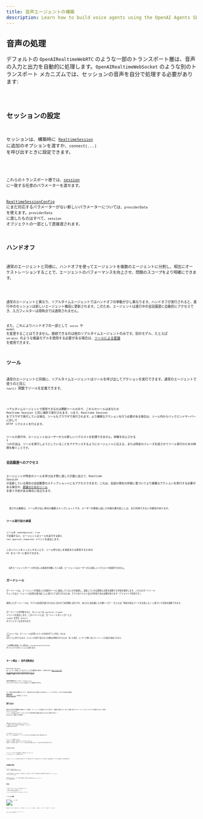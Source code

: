 ```yaml
---
title: 音声エージェントの構築
description: Learn how to build voice agents using the OpenAI Agents SDK, what features are available, how to architecture your application, and more.
---
```



## 音声の処理

デフォルトの `OpenAIRealtimeWebRTC` のような一部のトランスポート層は、音声の入力と出力を自動的に処理します。`OpenAIRealtimeWebSocket` のような別のトランスポート メカニズムでは、セッションの音声を自分で処理する必要があります:

<Code lang="typescript" code={handleAudioExample} />

## セッションの設定

セッションは、構築時に [`RealtimeSession`](/openai-agents-js/openai/agents-realtime/classes/realtimesession/) に追加のオプションを渡すか、`connect(...)` を呼び出すときに設定できます。

<Code lang="typescript" code={configureSessionExample} />

これらのトランスポート層では、[session](https://platform.openai.com/docs/api-reference/realtime-client-events/session/update) に一致する任意のパラメーターを渡せます。

[RealtimeSessionConfig](/openai-agents-js/openai/agents-realtime/type-aliases/realtimesessionconfig/) にまだ対応するパラメーターがない新しいパラメーターについては、`providerData` を使えます。`providerData` に渡したものはすべて、`session` オブジェクトの一部として直接渡されます。

## ハンドオフ

通常のエージェントと同様に、ハンドオフを使ってエージェントを複数のエージェントに分割し、相互にオーケストレーションすることで、エージェントのパフォーマンスを向上させ、問題のスコープをより明確にできます。

<Code lang="typescript" code={multiAgentsExample} />

通常のエージェントと異なり、リアルタイムエージェントではハンドオフの挙動が少し異なります。ハンドオフが実行されると、進行中のセッションは新しいエージェント構成に更新されます。このため、エージェントは進行中の会話履歴に自動的にアクセスでき、入力フィルターは現時点では適用されません。

また、これによりハンドオフの一部として `voice` や `model` を変更することはできません。接続できるのは他のリアルタイムエージェントのみです。別のモデル、たとえば `o4-mini` のような推論モデルを使用する必要がある場合は、[ツールによる委譲](#delegation-through-tools) を使用できます。

## ツール

通常のエージェントと同様に、リアルタイムエージェントはツールを呼び出してアクションを実行できます。通常のエージェントで使うのと同じ `tool()` 関数でツールを定義できます。

<Code lang="typescript" code={defineToolExample} />

リアルタイムエージェントで使用できるのは関数ツールのみで、これらのツールはあなたの Realtime Session と同じ場所で実行されます。つまり、Realtime Session をブラウザで実行している場合、ツールもブラウザで実行されます。より機微なアクションを行う必要がある場合は、ツール内からバックエンドサーバーに対して HTTP リクエストを行えます。

ツールの実行中、エージェントはユーザーからの新しいリクエストを処理できません。体験を向上させる 1 つの方法は、ツールを実行しようとしていることをアナウンスするようにエージェントに伝える、または特定のフレーズを話させてツール実行のための時間を稼ぐことです。

### 会話履歴へのアクセス

エージェントが特定のツールを呼び出す際に渡した引数に加えて、Realtime Session が追跡している現在の会話履歴のスナップショットにもアクセスできます。これは、会話の現在の状態に基づいてより複雑なアクションを実行する必要がある場合や、[委譲のためのツール](#delegation-through-tools) を使う予定がある場合に役立ちます。

<Code lang="typescript" code={toolHistoryExample} />

<Aside type="note">
  渡される履歴は、ツール呼び出し時点の履歴スナップショットです。ユーザーが最後に話した内容の書き起こしは、まだ利用できない可能性があります。
</Aside>

### ツール実行前の承認

ツールを `needsApproval: true` で定義すると、エージェントはツールを実行する前に `tool_approval_requested` イベントを送出します。

このイベントをリッスンすることで、ツール呼び出しを承認または拒否するための UI をユーザーに表示できます。

<Code lang="typescript" code={toolApprovalEventExample} />

<Aside type="note">
  音声エージェントがツール呼び出しの承認を待機している間、エージェントはユーザーからの新しいリクエストを処理できません。
</Aside>

## ガードレール

ガードレールは、エージェントが発話した内容がルールに違反していないかを監視し、違反していれば即座に応答を遮断する手段を提供します。これらのガードレール チェックはエージェントの応答の書き起こしに基づいて実行されるため、モデルのテキスト出力が有効である必要があります（デフォルトで有効です）。

提供したガードレールは、モデルの応答が返されるのに合わせて非同期に実行され、あらかじめ定義した分類トリガー（たとえば「特定の禁止ワードを言及した」）に基づいて応答を遮断できます。

ガードレールが作動すると、セッションは `guardrail_tripped` イベントを送出します。このイベントには、ガードレールをトリガーした `itemId` を含む `details` オブジェクトも含まれます。

<Code lang="typescript" code={guardrailsExample} />

デフォルトでは、ガードレールは応答テキストの生成が完了した時点、または 100 文字ごとに実行されます。テキストを音声で話すほうが通常は時間がかかるため、多くの場合、ユーザーが聞く前にガードレールが違反を検出できます。

この挙動を変更したい場合は、`outputGuardrailSettings` オブジェクトをセッションに渡せます。

<Code lang="typescript" code={guardrailSettingsExample} />

## ターン検出 / 音声活動検出

Realtime Session は、ユーザーが話しているタイミングを自動的に検出し、組み込みの [Realtime API の voice activity detection モード](https://platform.openai.com/docs/guides/realtime-vad) を使用して新しいターンをトリガーします。

音声活動検出モードは、`turnDetection` オブジェクトをセッションに渡すことで変更できます。

<Code lang="typescript" code={turnDetectionExample} />

ターン検出の設定を調整することで、不要な割り込みや無音への対応をチューニングできます。さまざまな設定の詳細は [Realtime APIドキュメント](https://platform.openai.com/docs/guides/realtime-vad) を参照してください

## 割り込み

組み込みの音声活動検出を使用している場合、エージェントの発話にかぶせて話すと、自動的に検出され、話した内容に基づいてエージェントのコンテキストが更新されます。同時に `audio_interrupted` イベントも送出されます。これは、すべての音声再生を即座に停止するために使用できます（ WebSocket 接続にのみ適用）。

<Code lang="typescript" code={audioInterruptedExample} />

手動で割り込みを行いたい場合、たとえば UI に「停止」ボタンを用意したい場合は、`interrupt()` を手動で呼び出せます:

<Code lang="typescript" code={sessionInterruptExample} />

どちらの場合も、Realtime Session はエージェントの生成を中断し、ユーザーに対して話された内容の認識を切り詰め、履歴を更新します。

エージェントへの接続に WebRTC を使用している場合は、音声出力もクリアされます。WebSocket を使用している場合は、再生キューに入っている音声の再生を停止するなど、これを自分で処理する必要があります。

## テキスト入力

エージェントにテキスト入力を送信したい場合は、`RealtimeSession` の `sendMessage` メソッドを使用できます。

これは、エージェントとやり取りするためにユーザーが両方のモダリティを使えるようにしたい場合や、会話に追加のコンテキストを提供したい場合に便利です。

<Code lang="typescript" code={sendMessageExample} />

## 会話履歴の管理

`RealtimeSession` は、`history` プロパティで会話履歴を自動的に管理します:

これを使って履歴をユーザーに表示したり、追加のアクションを実行したりできます。会話の進行中はこの履歴が常に変化するため、`history_updated` イベントをリッスンできます。

履歴を変更したい場合（メッセージを完全に削除する、書き起こしを更新するなど）は、`updateHistory` メソッドを使用できます。

<Code lang="typescript" code={updateHistoryExample} />

### 制限事項

1. 現時点では、関数ツールの呼び出しを後から更新/変更できません
2. 履歴内のテキスト出力には、書き起こしとテキスト モダリティが有効である必要があります
3. 割り込みにより途中で切り詰められた応答には書き起こしがありません

## ツールによる委譲

![ツールによる委譲](https://cdn.openai.com/API/docs/diagram-speech-to-speech-agent-tools.png)

会話履歴とツール呼び出しを組み合わせることで、会話を別のバックエンドのエージェントに委譲して、より複雑なアクションを実行し、その結果をユーザーに返せます。

<Code lang="typescript" code={delegationAgentExample} />

以下のコードは サーバー 上で実行されます。この例では、 Next.js の Server Actions を通じて実行します。

<Code lang="typescript" code={serverAgentExample} />
